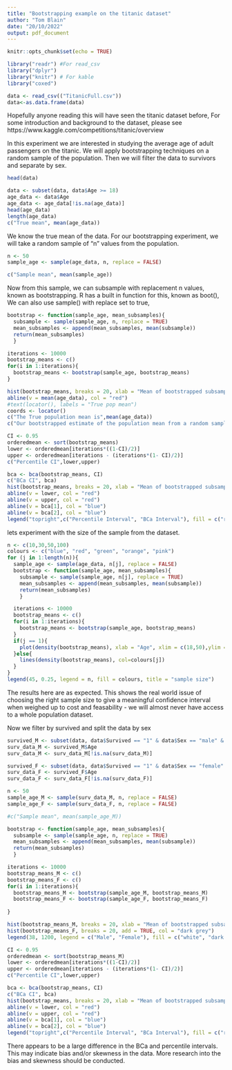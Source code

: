 ```yaml
---
title: "Bootstrapping example on the titanic dataset"
author: "Tom Blain"
date: "20/10/2022"
output: pdf_document
---
```


```r
knitr::opts_chunk$set(echo = TRUE)
```

```r
library("readr") #For read_csv
library("dplyr")
library("knitr") # For kable 
library("coxed")

data <- read_csv(("TitanicFull.csv"))
data<-as.data.frame(data)
```
Hopefully anyone reading this will have seen the titanic dataset before,
For some introduction and background to the dataset, please see https://www.kaggle.com/competitions/titanic/overview

In this experiment we are interested in studying the average age of adult passengers on the titanic.
We will apply bootstrapping techniques on a random sample of the population.
Then we will filter the data to survivors and separate by sex.

```r
head(data)
```
```r
data <- subset(data, data$Age >= 18)
age_data <- data$Age
age_data <- age_data[!is.na(age_data)]
head(age_data)
length(age_data)
c("True mean", mean(age_data))
```
We know the true mean of the data.
For our bootstrapping experiment, we will take a random sample of "n" values from the population.
```r
n <- 50
sample_age <- sample(age_data, n, replace = FALSE)

c("Sample mean", mean(sample_age))
```
Now from this sample, we can subsample with replacement n values, known as bootstrapping.
R has a built in function for this, known as boot(),
We can also use sample() with replace set to true,

```r
bootstrap <- function(sample_age, mean_subsamples){
  subsample <- sample(sample_age, n, replace = TRUE)
  mean_subsamples <- append(mean_subsamples, mean(subsample))
  return(mean_subsamples)
  }

iterations <- 10000
bootstrap_means <- c()
for(i in 1:iterations){
  bootstrap_means <- bootstrap(sample_age, bootstrap_means)
}

hist(bootstrap_means, breaks = 20, xlab = "Mean of bootstrapped subsamples", ylab = "Frequency", main = "Bootstrapped Means")
abline(v = mean(age_data), col = "red")
#text(locator(), labels = "True pop mean")
coords <- locator()
c("The True population mean is",mean(age_data))
c("Our bootstrapped estimate of the population mean from a random sample is",mean(bootstrap_means))

```
```r
CI <- 0.95
orderedmean <- sort(bootstrap_means)
lower <- orderedmean[iterations*((1-CI)/2)]
upper <- orderedmean[iterations - (iterations*(1- CI)/2)]
c("Percentile CI",lower,upper)

bca <- bca(bootstrap_means, CI)
c("BCa CI", bca)
hist(bootstrap_means, breaks = 20, xlab = "Mean of bootstrapped subsamples", ylab = "Frequency", main = "Confidence intervals (n=50)")
abline(v = lower, col = "red")
abline(v = upper, col = "red")
abline(v = bca[1], col = "blue")
abline(v = bca[2], col = "blue")
legend("topright",c("Percentile Interval", "BCa Interval"), fill = c("red","blue"))
```

lets experiment with the size of the sample from the dataset.
```r
n <- c(10,30,50,100)
colours <- c("blue", "red", "green", "orange", "pink")
for (j in 1:length(n)){
  sample_age <- sample(age_data, n[j], replace = FALSE)
  bootstrap <- function(sample_age, mean_subsamples){
    subsample <- sample(sample_age, n[j], replace = TRUE)
    mean_subsamples <- append(mean_subsamples, mean(subsample))
    return(mean_subsamples)
    }

  iterations <- 10000
  bootstrap_means <- c()
  for(i in 1:iterations){
    bootstrap_means <- bootstrap(sample_age, bootstrap_means)
  }
  if(j == 1){
    plot(density(bootstrap_means), xlab = "Age", xlim = c(18,50),ylim = c(0,0.3), col=colours[j], main = "comparison of sample sizes used for bootstrap")
  }else{
    lines(density(bootstrap_means), col=colours[j])
  }
}
legend(45, 0.25, legend = n, fill = colours, title = "sample size")

```
The results here are as expected. This shows the real world issue of choosing the right sample size to give a meaningful confidence interval when weighed up to cost and feasability - we will almost never have access to a whole population dataset.


Now we filter by survived and split the data by sex
```r
survived_M <- subset(data, data$Survived == "1" & data$Sex == "male" & data$Age >= 18)
surv_data_M <- survived_M$Age
surv_data_M <- surv_data_M[!is.na(surv_data_M)]

survived_F <- subset(data, data$Survived == "1" & data$Sex == "female" & data$Age >= 18)
surv_data_F <- survived_F$Age
surv_data_F <- surv_data_F[!is.na(surv_data_F)]

n <- 50
sample_age_M <- sample(surv_data_M, n, replace = FALSE)
sample_age_F <- sample(surv_data_F, n, replace = FALSE)

#c("Sample mean", mean(sample_age_M))

bootstrap <- function(sample_age, mean_subsamples){
  subsample <- sample(sample_age, n, replace = TRUE)
  mean_subsamples <- append(mean_subsamples, mean(subsample))
  return(mean_subsamples)
  }

iterations <- 10000
bootstrap_means_M <- c()
bootstrap_means_F <- c()
for(i in 1:iterations){
  bootstrap_means_M <- bootstrap(sample_age_M, bootstrap_means_M)
  bootstrap_means_F <- bootstrap(sample_age_F, bootstrap_means_F)
  
}

hist(bootstrap_means_M, breaks = 20, xlab = "Mean of bootstrapped subsamples (age)", ylab = "Frequency", main = "Bootstrapped Means")
hist(bootstrap_means_F, breaks = 20, add = TRUE, col = "dark grey")
legend(38, 1200, legend = c("Male", "Female"), fill = c("white", "dark grey"))

```
```r
CI <- 0.95
orderedmean <- sort(bootstrap_means_M)
lower <- orderedmean[iterations*((1-CI)/2)]
upper <- orderedmean[iterations - (iterations*(1- CI)/2)]
c("Percentile CI",lower,upper)

bca <- bca(bootstrap_means, CI)
c("BCa CI", bca)
hist(bootstrap_means, breaks = 20, xlab = "Mean of bootstrapped subsamples (age)", ylab = "Frequency", main = "CI bootstrapped subsamples for Male survivor data (n=50)")
abline(v = lower, col = "red")
abline(v = upper, col = "red")
abline(v = bca[1], col = "blue")
abline(v = bca[2], col = "blue")
legend("topright",c("Percentile Interval", "BCa Interval"), fill = c("red","blue"))
```
There appears to be a large difference in the BCa and percentile intervals. This may indicate bias and/or skewness in the data. More research into the bias and skewness should be conducted.

